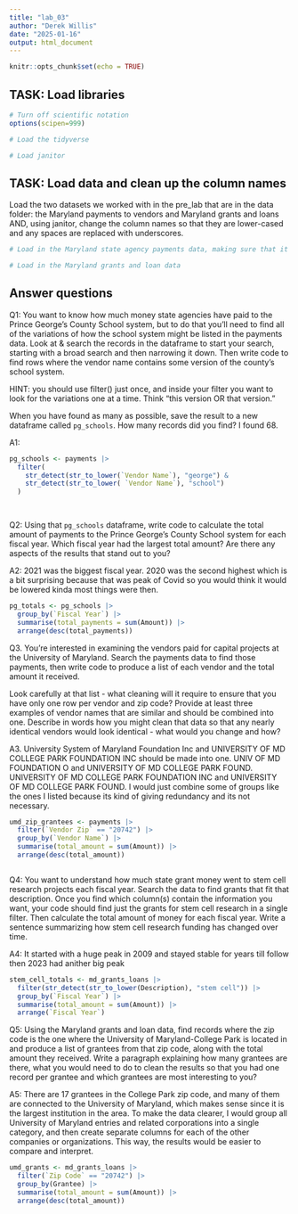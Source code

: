 ```yaml
---
title: "lab_03"
author: "Derek Willis"
date: "2025-01-16"
output: html_document
---
```


```r
knitr::opts_chunk$set(echo = TRUE)
```

## TASK: Load libraries

```r
# Turn off scientific notation
options(scipen=999)

# Load the tidyverse

# Load janitor
```

## TASK: Load data and clean up the column names

Load the two datasets we worked with in the pre_lab that are in the data folder: the Maryland payments to vendors and Maryland grants and loans AND, using janitor, change the column names so that they are lower-cased and any spaces are replaced with underscores.

```r
# Load in the Maryland state agency payments data, making sure that it correctly sets the datatypes using all of the rows

# Load in the Maryland grants and loan data
```

## Answer questions

Q1: You want to know how much money state agencies have paid to the Prince George's County School system, but to do that you'll need to find all of the variations of how the school system might be listed in the payments data. Look at & search the records in the dataframe to start your search, starting with a broad search and then narrowing it down. Then write code to find rows where the vendor name contains some version of the county's school system.

HINT: you should use filter() just once, and inside your filter you want to look for the variations one at a time. Think "this version OR that version."

When you have found as many as possible, save the result to a new dataframe called `pg_schools`. How many records did you find? I found 68.

A1:

```r
pg_schools <- payments |>
  filter(
    str_detect(str_to_lower(`Vendor Name`), "george") &
    str_detect(str_to_lower( `Vendor Name`), "school")
  )

 

```

Q2: Using that `pg_schools` dataframe, write code to calculate the total amount of payments to the Prince George's County School system for each fiscal year. Which fiscal year had the largest total amount? Are there any aspects of the results that stand out to you?

A2: 2021 was the biggest fiscal year. 2020 was the second highest which is a bit surprising because that was peak of Covid so you would think it would be lowered kinda most things were then.

```r
pg_totals <- pg_schools |>
  group_by(`Fiscal Year`) |>
  summarise(total_payments = sum(Amount)) |>
  arrange(desc(total_payments))


```

Q3. You're interested in examining the vendors paid for capital projects at the University of Maryland. Search the payments data to find those payments, then write code to produce a list of each vendor and the total amount it received.

Look carefully at that list - what cleaning will it require to ensure that you have only one row per vendor and zip code? Provide at least three examples of vendor names that are similar and should be combined into one. Describe in words how you might clean that data so that any nearly identical vendors would look identical - what would you change and how?

A3. University System of Maryland Foundation Inc and UNIVERSITY OF MD COLLEGE PARK FOUNDATION INC should be made into one. UNIV OF MD FOUNDATION O and UNIVERSITY OF MD COLLEGE PARK FOUND. UNIVERSITY OF MD COLLEGE PARK FOUNDATION INC and UNIVERSITY OF MD COLLEGE PARK FOUND. I would just combine some of groups like the ones I listed because its kind of giving redundancy and its not necessary. 


```r

umd_zip_grantees <- payments |>
  filter(`Vendor Zip` == "20742") |>
  group_by(`Vendor Name`) |>
  summarise(total_amount = sum(Amount)) |>
  arrange(desc(total_amount))



```

Q4: You want to understand how much state grant money went to stem cell research projects each fiscal year. Search the data to find grants that fit that description. Once you find which column(s) contain the information you want, your code should find just the grants for stem cell research in a single filter. Then calculate the total amount of money for each fiscal year. Write a sentence summarizing how stem cell research funding has changed over time.

A4: It started with a huge peak in 2009 and stayed stable for years till follow then 2023 had anither big peak

```r
stem_cell_totals <- md_grants_loans |>
  filter(str_detect(str_to_lower(Description), "stem cell")) |>
  group_by(`Fiscal Year`) |>
  summarise(total_amount = sum(Amount)) |>
  arrange(`Fiscal Year`)

```

Q5: Using the Maryland grants and loan data, find records where the zip code is the one where the University of Maryland-College Park is located in and produce a list of grantees from that zip code, along with the total amount they received. Write a paragraph explaining how many grantees are there, what you would need to do to clean the results so that you had one record per grantee and which grantees are most interesting to you?

A5: There are 17 grantees in the College Park zip code, and many of them are connected to the University of Maryland, which makes sense since it is the largest institution in the area. To make the data clearer, I would group all University of Maryland entries and related corporations into a single category, and then create separate columns for each of the other companies or organizations. This way, the results would be easier to compare and interpret.

```r
umd_grants <- md_grants_loans |>
  filter(`Zip Code` == "20742") |>
  group_by(Grantee) |>
  summarise(total_amount = sum(Amount)) |>
  arrange(desc(total_amount))

```
